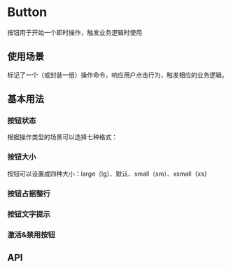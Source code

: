 
<Meta of={ButtonStories} />

# Button

按钮用于开始一个即时操作，触发业务逻辑时使用

## 使用场景

标记了一个（或封装一组）操作命令，响应用户点击行为，触发相应的业务逻辑。

## 基本用法

### 按钮状态

根据操作类型的场景可以选择七种格式：

<Canvas of={ButtonStories.Variant} />

### 按钮大小

按钮可以设置成四种大小：large（lg）、默认、small（sm）、xsmall（xs）

<Canvas of={ButtonStories.Size} />

### 按钮占据整行

<Canvas of={ButtonStories.Block} />

### 按钮文字提示

<Canvas of={ButtonStories.Tooltip} />

### 激活&禁用按钮
<Canvas of={ButtonStories.Active} />




## API
<ArgTypes />

